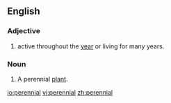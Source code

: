 ==English==

===Adjective===
{{en-adj}}

# {{time}} active throughout the [[year]] or living for many years.

===Noun===
{{en-noun}}

# A perennial [[plant]].

[[io:perennial]]
[[vi:perennial]]
[[zh:perennial]]